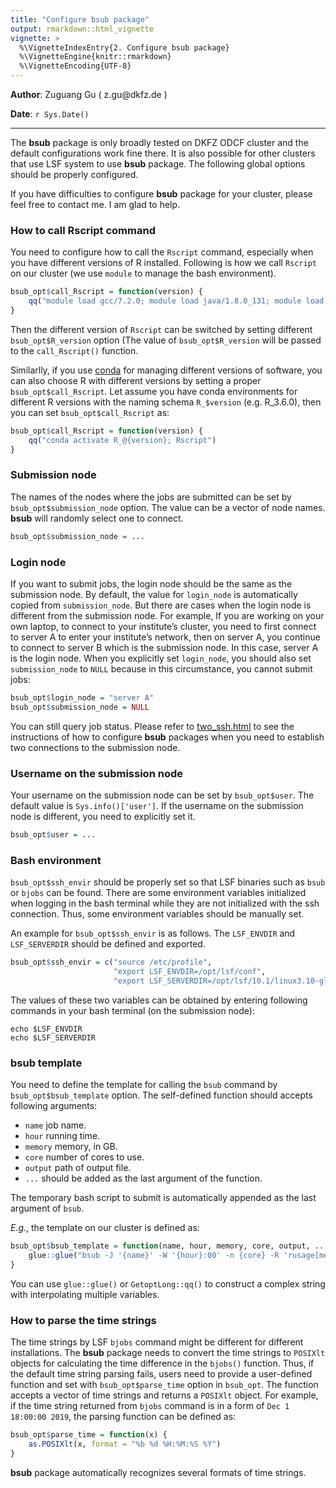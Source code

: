 ```yaml
---
title: "Configure bsub package"
output: rmarkdown::html_vignette
vignette: >
  %\VignetteIndexEntry{2. Configure bsub package}
  %\VignetteEngine{knitr::rmarkdown}
  %\VignetteEncoding{UTF-8}
---
```


**Author**: Zuguang Gu ( z.gu@dkfz.de )

**Date**: `r Sys.Date()`

-------------------------------------------------------------

The **bsub** package is only broadly tested on DKFZ ODCF cluster and the
default configurations work fine there. It is also possible for other clusters
that use LSF system to use **bsub** package. The following global options should
be properly configured.

If you have difficulties to configure **bsub** package for your cluster, please
feel free to contact me. I am glad to help.

### How to call Rscript command

You need to configure how to call the `Rscript` command, especially when you
have different versions of R installed. Following is how we call `Rscript` on
our cluster (we use `module` to manage the bash environment).

```r
bsub_opt$call_Rscript = function(version) {
	qq("module load gcc/7.2.0; module load java/1.8.0_131; module load R/@{version}; Rscript")
}
```

Then the different version of `Rscript` can be switched by setting different
`bsub_opt$R_version` option (The value of `bsub_opt$R_version` will be passed 
to the `call_Rscript()` function.

Similarlly, if you use [conda](https://docs.conda.io/en/latest/) for managing
different versions of software, you can also choose R with different versions
by setting a proper `bsub_opt$call_Rscript`. Let assume you have conda
environments for different R versions with the naming schema `R_$version` (e.g.
R_3.6.0), then you can set `bsub_opt$call_Rscript` as:

```r
bsub_opt$call_Rscript = function(version) {
    qq("conda activate R_@{version}; Rscript")
}
```

### Submission node

The names of the nodes where the jobs are submitted can be set by
`bsub_opt$submission_node` option. The value can be a vector of node names.
**bsub** will randomly select one to connect.

```r
bsub_opt$submission_node = ...
```

### Login node

If you want to submit jobs, the login node should be the same as the
submission node. By default, the value for `login_node` is automatically
copied from `submission_node`. But there are cases when the login node is
different from the submission node. For example, If you are working on your
own laptop, to connect to your institute's cluster, you need to first connect
to server A to enter your institute's network, then on server A, you continue
to connect to server B which is the submission node. In this case, server A is
the login node. When you explicitly set `login_node`, you should also set
`submission_node` to `NULL` because in this circumstance, you cannot submit
jobs:

```r
bsub_opt$login_node = "server A"
bsub_opt$submission_node = NULL
```

You can still query job status. Please refer to [two_ssh.html](two_ssh.html) to
see the instructions of how to configure **bsub** packages when you need
to establish two connections to the submission node.

### Username on the submission node

Your username on the submission node can be set by `bsub_opt$user`. The
default value is `Sys.info()['user']`. If the username on the submission node
is different, you need to explicitly set it.

```r
bsub_opt$user = ...
```

### Bash environment

`bsub_opt$ssh_envir` should be properly set so that LSF binaries such as
`bsub` or `bjobs` can be found. There are some environment variables
initialized when logging in the bash terminal while they are not initialized
with the ssh connection. Thus, some environment variables should be manually
set.

An example for `bsub_opt$ssh_envir` is as follows. The `LSF_ENVDIR` and
`LSF_SERVERDIR` should be defined and exported.
 
```r
bsub_opt$ssh_envir = c("source /etc/profile",
                       "export LSF_ENVDIR=/opt/lsf/conf",
                       "export LSF_SERVERDIR=/opt/lsf/10.1/linux3.10-glibc2.17-x86_64/etc")
```


The values of these two variables can be obtained by entering following
commands in your bash terminal (on the submission node):

```
echo $LSF_ENVDIR
echo $LSF_SERVERDIR
```

### bsub template

You need to define the template for calling the `bsub` command by
`bsub_opt$bsub_template` option. The self-defined function should accepts
following arguments:

- `name` job name.
- `hour` running time.
- `memory` memory, in GB.
- `core` number of cores to use.
- `output` path of output file.
- `...` should be added as the last argument of the function.

The temporary bash script to submit is automatically appended as the last argument of `bsub`.

_E.g._, the template on our cluster is defined as:

```r
bsub_opt$bsub_template = function(name, hour, memory, core, output, ...) {
	glue::glue("bsub -J '{name}' -W '{hour}:00' -n {core} -R 'rusage[mem={memory}GB]' -o '{output}'")
}
```

You can use `glue::glue()` or `GetoptLong::qq()` to construct a complex string
with interpolating multiple variables.

### How to parse the time strings

The time strings by LSF `bjobs` command might be different for different
installations. The **bsub** package needs to convert the time strings to
`POSIXlt` objects for calculating the time difference in the `bjobs()`
function. Thus, if the default time string parsing fails, users need to
provide a user-defined function and set with `bsub_opt$parse_time` option in
`bsub_opt`. The function accepts a vector of time strings and returns a
`POSIXlt` object. For example, if the time string returned from `bjobs`
command is in a form of `Dec 1 18:00:00 2019`, the parsing function can be
defined as:

```r
bsub_opt$parse_time = function(x) {
    as.POSIXlt(x, format = "%b %d %H:%M:%S %Y")
}
```

**bsub** package automatically recognizes several formats of time strings.

